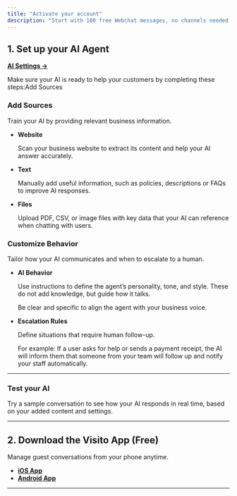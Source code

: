 ```yaml
---
title: "Activate your account"
description: "Start with 100 free Webchat messages, no channels needed. We recommend completing setup from your computer for a smoother experience."
---
```


## 1. Set up your AI Agent

[**AI Settings →**](https://app.visitoai.com/ai)

Make sure your AI is ready to help your customers by completing these steps:Add Sources

### Add Sources

Train your AI by providing relevant business information.

- **Website**

  Scan your business website to extract its content and help your AI answer accurately.
- **Text**

  Manually add useful information, such as policies, descriptions or FAQs to improve AI responses.
- **Files**

  Upload PDF, CSV, or image files with key data that your AI can reference when chatting with users.

### Customize Behavior

Tailor how your AI communicates and when to escalate to a human.

- **AI Behavior**

  Use instructions to define the agent’s personality, tone, and style. These do not add knowledge, but guide how it talks.

  Be clear and specific to align the agent with your business voice.
- **Escalation Rules**

  Define situations that require human follow-up.

  For example: If a user asks for help or sends a payment receipt, the AI will inform them that someone from your team will follow up and notify your staff automatically.

---

### Test your AI

Try a sample conversation to see how your AI responds in real time, based on your added content and settings.

---

## 2. Download the Visito App (Free)

Manage guest conversations from your phone anytime.

- [**iOS App**](https://apps.apple.com/us/app/visito-ai/id6475635950?l=en-US)
- [**Android App**](https://play.google.com/store/apps/details?id=visito.app.production&pli=1)

---